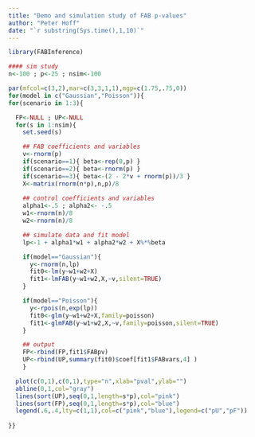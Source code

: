```yaml
---
title: "Demo and simulation study of FAB p-values"
author: "Peter Hoff"
date: "`r substring(Sys.time(),1,10)`"
---
```




```r
library(FABInference)
```


```r
#### sim study  
n<-100 ; p<-25 ; nsim<-100

par(mfcol=c(3,2),mar=c(3,3,1,1),mgp=c(1.75,.75,0))
for(model in c("Gaussian","Poisson")){ 
for(scenario in 1:3){ 

  FP<-NULL ; UP<-NULL
  for(s in 1:nsim){
    set.seed(s) 

    ## FAB coefficients and variables
    v<-rnorm(p)
    if(scenario==1){ beta<-rep(0,p) } 
    if(scenario==2){ beta<-rnorm(p) } 
    if(scenario==3){ beta<-(2 - 2*v + rnorm(p))/3 } 
    X<-matrix(rnorm(n*p),n,p)/8
 
    ## control coefficients and variables  
    alpha1<-.5 ; alpha2<- -.5
    w1<-rnorm(n)/8
    w2<-rnorm(n)/8

    ## simulate data and fit model
    lp<-1 + alpha1*w1 + alpha2*w2 + X%*%beta 

    if(model=="Gaussian"){
      y<-rnorm(n,lp) 
      fit0<-lm(y~w1+w2+X)
      fit1<-lmFAB(y~w1+w2,X,~v,silent=TRUE)
    }

    if(model=="Poisson"){ 
      y<-rpois(n,exp(lp))
      fit0<-glm(y~w1+w2+X,family=poisson)
      fit1<-glmFAB(y~w1+w2,X,~v,family=poisson,silent=TRUE)
    }

    ## output
    FP<-rbind(FP,fit1$FABpv)
    UP<-rbind(UP,summary(fit0)$coef[fit1$FABvars,4] )  
    }

  plot(c(0,1),c(0,1),type="n",xlab="pval",ylab="")
  abline(0,1,col="gray") 
  lines(sort(UP),seq(0,1,length=s*p),col="pink")
  lines(sort(FP),seq(0,1,length=s*p),col="blue")
  legend(.6,.4,lty=c(1,1),col=c("pink","blue"),legend=c("pU","pF")) 
 
}}
```
